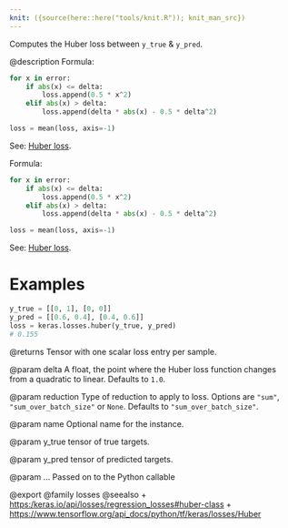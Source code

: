 ```yaml
---
knit: ({source(here::here("tools/knit.R")); knit_man_src})
---
```

Computes the Huber loss between `y_true` & `y_pred`.

@description
Formula:
```python
for x in error:
    if abs(x) <= delta:
        loss.append(0.5 * x^2)
    elif abs(x) > delta:
        loss.append(delta * abs(x) - 0.5 * delta^2)

loss = mean(loss, axis=-1)
```
See: [Huber loss](https://en.wikipedia.org/wiki/Huber_loss).

Formula:

```python
for x in error:
    if abs(x) <= delta:
        loss.append(0.5 * x^2)
    elif abs(x) > delta:
        loss.append(delta * abs(x) - 0.5 * delta^2)

loss = mean(loss, axis=-1)
```
See: [Huber loss](https://en.wikipedia.org/wiki/Huber_loss).

# Examples
```python
y_true = [[0, 1], [0, 0]]
y_pred = [[0.6, 0.4], [0.4, 0.6]]
loss = keras.losses.huber(y_true, y_pred)
# 0.155
```

@returns
    Tensor with one scalar loss entry per sample.

@param delta
A float, the point where the Huber loss function changes from a
quadratic to linear. Defaults to `1.0`.

@param reduction
Type of reduction to apply to loss. Options are `"sum"`,
`"sum_over_batch_size"` or `None`. Defaults to
`"sum_over_batch_size"`.

@param name
Optional name for the instance.

@param y_true
tensor of true targets.

@param y_pred
tensor of predicted targets.

@param ...
Passed on to the Python callable

@export
@family losses
@seealso
+ <https:/keras.io/api/losses/regression_losses#huber-class>
+ <https://www.tensorflow.org/api_docs/python/tf/keras/losses/Huber>
